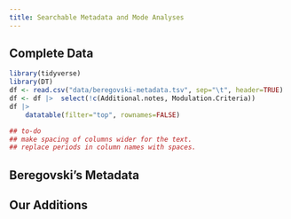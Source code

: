 ```yaml
---
title: Searchable Metadata and Mode Analyses
---
```


## Complete Data
```r
library(tidyverse)
library(DT)
df <- read.csv("data/beregovski-metadata.tsv", sep="\t", header=TRUE)
df <- df |>  select(!c(Additional.notes, Modulation.Criteria))
df |>          
    datatable(filter="top", rownames=FALSE)

## to-do
## make spacing of columns wider for the text.
## replace periods in column names with spaces.

```

## Beregovski's Metadata

## Our Additions
